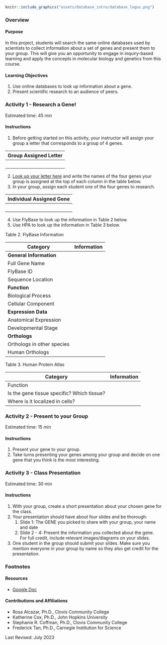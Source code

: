 ```r

knitr::include_graphics("assets/database_intro/database_logos.png")
```

### Overview {-}

#### Purpose {-}

In this project, students  will search the same online databases used by scientists to collect information about a set of genes and present them to your group. This will give you an opportunity to engage in inquiry-based learning and apply the concepts in molecular biology and genetics from this course.

#### Learning Objectives {-}

1. Use online databases to look up information about a gene.
1. Present scientific research to an audience of peers.

### **Activity 1** - Research a Gene! {-}

Estimated time: 45  min

#### Instructions {-}

1. Before getting started on this activity, your instructor will assign your group a letter that corresponds to a group of 4 genes.

| Group Assigned Letter |
|:-|
| <br> |

2. [Look up your letter here](https://docs.google.com/spreadsheets/d/1sVDwyejmjzwD_CJelmiMo1m6b4MRGSu9BjgjEfA-PWs/) and write the names of the four genes your group is assigned at the top of each column in the table below.
3. In your group, assign each student one of the four genes to research.

| Individual Assigned Gene |
|:-|
| <br> |

4. Use FlyBase to look up the information in Table 2 below.
5. Use HPA to look up the information in Table 3 below.

Table 2. FlyBase Information

| Category | Information |
|----------|-------------|
| **General Information** | |
| Full Gene Name | |
| FlyBase ID | |
| Sequence Location | |
| **Function** | |
| Biological Process | |
| Cellular Component | |
| **Expression Data** | |
| Anatomical Expression | |
| Developmental Stage | |
| **Orthologs** | |
| Orthologs in other species | |
| Human Orthologs | |

Table 3. Human Protein Atlas

| Category | Information |
|----------|-------------|
| Function | |
| Is the gene tissue specific? Which tissue? | |
| Where is it localized in cells? | |

### **Activity 2** - Present to your Group {-}

Estimated time: 15 min

#### Instructions {-}

1. Present your gene to your group.
1. Take turns presenting your genes among your group and decide on one gene that you think is the most interesting.

### **Activity 3** - Class Presentation {-}

Estimated time: 30 min

#### Instructions {-}

1. With your group, create a short presentation about your chosen gene for the class.
1. Your presentation should have about four slides and be thorough:
    1. Slide 1: The GENE you picked to share with your group, your name and date
    1. Slide 2 - 4: Present the information you collected about the gene.  For full credit, include relevant images/diagrams on your slides.
1. One student in the group should submit your slides. Make sure you mention everyone in your group by name so they also get credit for the presentation.

### Footnotes {-}

#### Resources {-}

- [Google Doc](https://docs.google.com/document/d/1j-6AH4UNIHY7hA3cROaPbn5EI4xjZWKs/)

#### Contributions and Affiliations {-}

- Rosa Alcazar, Ph.D., Clovis Community College
- Katherine Cox, Ph.D., John Hopkins University
- Stephanie R. Coffman, Ph.D., Clovis Community College
- Frederick Tan, Ph.D., Carnegie Institution for Science

Last Revised: July 2023
